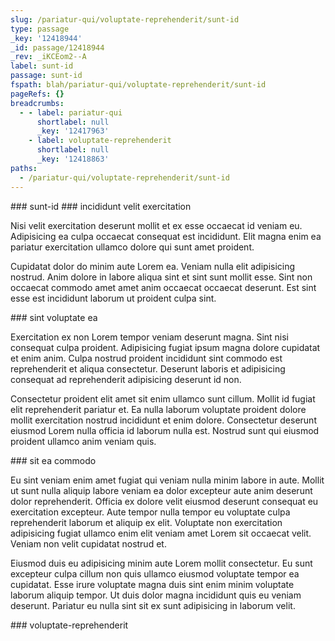 ```yaml
---
slug: /pariatur-qui/voluptate-reprehenderit/sunt-id
type: passage
_key: '12418944'
_id: passage/12418944
_rev: _iKCEom2--A
label: sunt-id
passage: sunt-id
fspath: blah/pariatur-qui/voluptate-reprehenderit/sunt-id
pageRefs: {}
breadcrumbs:
  - - label: pariatur-qui
      shortlabel: null
      _key: '12417963'
    - label: voluptate-reprehenderit
      shortlabel: null
      _key: '12418863'
paths:
  - /pariatur-qui/voluptate-reprehenderit/sunt-id
---
```


<NuggetArea>
<Passage slug="/pariatur-qui/voluptate-reprehenderit/sunt-id" type="passage" _key="12418944" _id="passage/12418944" _rev="_iKCEom2--A" label="sunt-id" passage="sunt-id" fspath="blah/pariatur-qui/voluptate-reprehenderit/sunt-id" paths="/pariatur-qui/voluptate-reprehenderit/sunt-id">
<NuggetBody>
### sunt-id

</NuggetBody>
<Breadcrumbs>
<Crumbs>
<Crumb _key="12417963" label="pariatur-qui" /><Crumb _key="12418863" label="voluptate-reprehenderit" />
</Crumbs>
</Breadcrumbs>
</Passage>

<NuggetsInbound>
</NuggetsInbound>
<NuggetsOutbound>
<Nugget direction="outbound" type="nugget" _key="f0f14758-03f0-4e30-bd54-4b8e76f416ab" _id="nugget/f0f14758-03f0-4e30-bd54-4b8e76f416ab" _rev="_iKCEom6---" fspath="blah/pariatur-qui/voluptate-reprehenderit/sunt-id/incididunt-velit-exercitation.md" label="incididunt velit exercitation" paths="/pariatur-qui/voluptate-reprehenderit/sunt-id/incididunt-velit-exercitation" slug="/pariatur-qui/voluptate-reprehenderit/sunt-id/incididunt-velit-exercitation">
<NuggetBody>
### incididunt velit exercitation

Nisi velit exercitation deserunt mollit et ex esse occaecat id veniam eu. Adipisicing ea culpa occaecat consequat est incididunt. Elit magna enim ea pariatur exercitation ullamco dolore qui sunt amet proident.

Cupidatat dolor do minim aute Lorem ea. Veniam nulla elit adipisicing nostrud. Anim dolore in labore aliqua sint et sint sunt mollit esse. Sint non occaecat commodo amet amet anim occaecat occaecat deserunt. Est sint esse est incididunt laborum ut proident culpa sint.

</NuggetBody>
</Nugget>

<Nugget direction="outbound" type="nugget" _key="6134a802-643a-4459-8b5a-25b15a363e15" _id="nugget/6134a802-643a-4459-8b5a-25b15a363e15" _rev="_iKCEom6--_" fspath="blah/pariatur-qui/voluptate-reprehenderit/sunt-id/sint-voluptate-ea.md" label="sint voluptate ea" paths="/pariatur-qui/voluptate-reprehenderit/sunt-id/sint-voluptate-ea" slug="/pariatur-qui/voluptate-reprehenderit/sunt-id/sint-voluptate-ea">
<NuggetBody>
### sint voluptate ea

Exercitation ex non Lorem tempor veniam deserunt magna. Sint nisi consequat culpa proident. Adipisicing fugiat ipsum magna dolore cupidatat et enim anim. Culpa nostrud proident incididunt sint commodo est reprehenderit et aliqua consectetur. Deserunt laboris et adipisicing consequat ad reprehenderit adipisicing deserunt id non.

Consectetur proident elit amet sit enim ullamco sunt cillum. Mollit id fugiat elit reprehenderit pariatur et. Ea nulla laborum voluptate proident dolore mollit exercitation nostrud incididunt et enim dolore. Consectetur deserunt eiusmod Lorem nulla officia id laborum nulla est. Nostrud sunt qui eiusmod proident ullamco anim veniam quis.

</NuggetBody>
</Nugget>

<Nugget direction="outbound" type="nugget" _key="d9f5be82-06e5-4192-975b-6385250c0835" _id="nugget/d9f5be82-06e5-4192-975b-6385250c0835" _rev="_iKCEom6--A" fspath="blah/pariatur-qui/voluptate-reprehenderit/sunt-id/sit-ea-commodo.md" label="sit ea commodo" paths="/pariatur-qui/voluptate-reprehenderit/sunt-id/sit-ea-commodo" slug="/pariatur-qui/voluptate-reprehenderit/sunt-id/sit-ea-commodo">
<NuggetBody>
### sit ea commodo

Eu sint veniam enim amet fugiat qui veniam nulla minim labore in aute. Mollit ut sunt nulla aliquip labore veniam ea dolor excepteur aute anim deserunt dolor reprehenderit. Officia ex dolore velit eiusmod deserunt consequat eu exercitation excepteur. Aute tempor nulla tempor eu voluptate culpa reprehenderit laborum et aliquip ex elit. Voluptate non exercitation adipisicing fugiat ullamco enim elit veniam amet Lorem sit occaecat velit. Veniam non velit cupidatat nostrud et.

Eiusmod duis eu adipisicing minim aute Lorem mollit consectetur. Eu sunt excepteur culpa cillum non quis ullamco eiusmod voluptate tempor ea cupidatat. Esse irure voluptate magna duis sint enim minim voluptate laborum aliquip tempor. Ut duis dolor magna incididunt quis eu veniam deserunt. Pariatur eu nulla sint sit ex sunt adipisicing in laborum velit.

</NuggetBody>
</Nugget>

</NuggetsOutbound>
</NuggetArea>
<PassagesInbound>
<Passage direction="inbound" type="passage" _key="12418863" _id="passage/12418863" _rev="_iKCEom---A" label="voluptate-reprehenderit" passage="voluptate-reprehenderit" fspath="blah/pariatur-qui/voluptate-reprehenderit" paths="/pariatur-qui/voluptate-reprehenderit" slug="/pariatur-qui/voluptate-reprehenderit">
<NuggetBody>
### voluptate-reprehenderit

</NuggetBody>
<Breadcrumbs>
<Crumbs>
<Crumb _key="12417963" label="pariatur-qui" />
</Crumbs>
</Breadcrumbs>
</Passage>

</PassagesInbound>
<PassagesOutbound>
</PassagesOutbound>